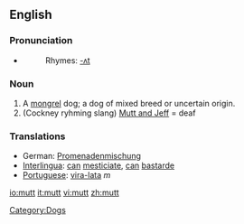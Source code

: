==English==
===Pronunciation===
*{{audio|en-us-mutt.ogg|Audio (US)}}
*:Rhymes: [[Rhymes:English:-ʌt|-ʌt]]

=== Noun===
# A [[mongrel]] dog; a dog of mixed breed or uncertain origin.
# (Cockney ryhming slang) [[Mutt and Jeff]] = deaf

=== Translations ===
* German: [[Promenadenmischung]] {{f}}
* [[Interlingua]]: [[can]] [[mesticiar|mesticiate]], [[can]] [[bastarde]]
* [[Portuguese]]: [[vira-lata]] ''m''
[[Category:Dogs]]

[[io:mutt]]
[[it:mutt]]
[[vi:mutt]]
[[zh:mutt]]
